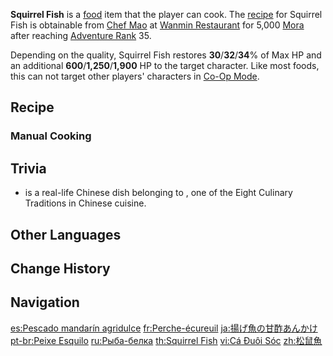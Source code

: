 {{Food Infobox
|id              = 108078
|name            = Squirrel Fish
|description     = A hard-to-prepare fish dish.
|desc_suspicious = Sure, you can make out the shape of the fish, but you can't see how it's related to any squirrel. It just proves that the more complicated the dish is to prepare, the harder it is to prepare it well.
|desc_basic      = The fish is first completely deboned before crisscross cuts are made on the skin. The fish is then coated in flour and deep-fried to a golden-brown color, then served with ketchup drizzled on top. It is tender and juicy on the inside and crispy on the outside. The dish resembles a squirrel's tail to a certain degree, hence the name.
|desc_delicious  = The fish is expertly handled to exhibit an elegant shape; however, the exquisitely balanced sweet-and-sour taste is really where the dish truly comes alive. The culinary skills involved in preparing this dish can impress even the greatest chefs of Liyue.
|type            = Recovery Dishes
|effectType      = Healing
|effect          = Restores (var1)% of Max HP and an additional (var2) HP to the selected character.
|eff_att1        = HP Restore
|eff_att2        = HP Restore Percent
|eff_att3        = HP Restore Fixed
|eff_suspicious1 = 30
|eff_suspicious2 = 600
|eff_basic1      = 32
|eff_basic2      = 1,250
|eff_delicious1  = 34
|eff_delicious2  = 1,900
|quality         = 3
|region          = Liyue
|recipe          = Sold by [[Chef Mao]]
}}
'''Squirrel Fish''' is a [[food]] item that the player can cook. The [[recipe]] for Squirrel Fish is obtainable from [[Chef Mao]] at [[Wanmin Restaurant]] for 5,000 [[Mora]] after reaching [[Adventure Rank]] 35.

Depending on the quality, Squirrel Fish restores '''30'''/'''32'''/'''34'''% of Max HP and an additional '''600'''/'''1,250'''/'''1,900''' HP to the target character. Like most foods, this can not target other players' characters in [[Co-Op Mode]].

==Recipe==
{{Recipe
|type = Cooking
|Fish = 4
|Tomato = 2
|Flour = 2
|Sugar = 1
|sort = Fish;Tomato;Flour;Sugar
}}

===Manual Cooking===
{{Manual Cooking}}

==Trivia==
* {{w|Squirrel fish}} is a real-life Chinese dish belonging to {{w|Jiangsu cuisine|Jiangsu (Su) cuisine}}, one of the Eight Culinary Traditions in Chinese cuisine.

==Other Languages==
{{Other Languages
|en      = Squirrel Fish
|zhs     = 松鼠鱼
|zhs_rm  = Sōngshǔ Yú
|zht     = 松鼠魚
|zht_rm  = Sōngshǔ Yú
|zh_tl   = Squirrel Fish
|ja      = 揚げ魚の甘酢あんかけ
|ja_rm   = Age-zakana no Amazuan-kake
|ja_tl   = Fried Fish With Sweet and Sour Sauce
|ko      = 탕수어
|ko_tl   = Sweet And Sour Fish
|es      = Pescado mandarín agridulce
|es_tl   = Bittersweet Mandarin Fish
|fr      = Perche-écureuil
|fr_tl   = Squirrel {{w|Perch}}
|ru      = Рыба-белка
|ru_tl   = Squirrel Fish
|th      = Squirrel Fish
|vi      = Cá Đuôi Sóc
|vi_tl   = Squirreltail Fish
|de      = Eichhörnchenfisch
|de_tl   = Squirrel Fish
|id      = Squirrel Fish
|pt      = Peixe Esquilo
|pt_tl   = Squirrel Fish
|tr      = Sincap Balığı
|tr_tl   = Squirrel Fish
|it      = Pesce scoiattolo
|it_tl   = Squirrel Fish
}}

==Change History==
{{Change History|1.0}}

==Navigation==
{{Food Navbox}}

[[es:Pescado mandarín agridulce]]
[[fr:Perche-écureuil]]
[[ja:揚げ魚の甘酢あんかけ]]
[[pt-br:Peixe Esquilo]]
[[ru:Рыба-белка]]
[[th:Squirrel Fish]]
[[vi:Cá Đuôi Sóc]]
[[zh:松鼠魚]]